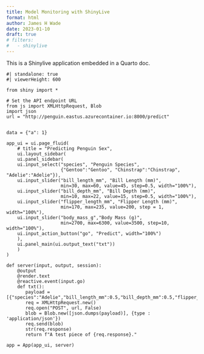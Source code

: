 ```yaml
---
title: Model Monitoring with ShinyLive
format: html
author: James H Wade
date: 2023-01-10
draft: true
# filters:
#   - shinylive
---
```


This is a Shinylive application embedded in a Quarto doc.

```shinylive-python
#| standalone: true
#| viewerHeight: 600

from shiny import *

# Set the API endpoint URL
from js import XMLHttpRequest, Blob
import json
url = "http://penguin.eastus.azurecontainer.io:8000/predict"


data = {"a": 1}

app_ui = ui.page_fluid(
    # title = "Predicting Penguin Sex",
    ui.layout_sidebar(
    ui.panel_sidebar(
    ui.input_select("species", "Penguin Species",
                    {"Gentoo":"Gentoo", "Chinstrap":"Chinstrap", "Adelie":"Adelie"}),
    ui.input_slider("bill_length_mm", "Bill Length (mm)",
                    min=30, max=60, value=45, step=0.5, width="100%"),
    ui.input_slider("bill_depth_mm", "Bill Depth (mm)",
                    min=10, max=22, value=15, step=0.5, width="100%"),
    ui.input_slider("flipper_length_mm", "Flipper Length (mm)",
                    min=170, max=235, value=200, step = 1, width="100%"),
    ui.input_slider("body_mass_g","Body Mass (g)",
                    min=2700, max=6300, value=3500, step=10, width="100%"),
    ui.input_action_button("go", "Predict", width="100%")
    ),
    ui.panel_main(ui.output_text("txt"))
    )
)

def server(input, output, session):
    @output
    @render.text
    @reactive.event(input.go)
    def txt():
       payload = [{"species":"Adelie","bill_length_mm":0.5,"bill_depth_mm":0.5,"flipper_length_mm":0,"body_mass_g":0}]
       req = XMLHttpRequest.new()
       req.open("POST", url, False)
       blob = Blob.new([json.dumps(payload)], {type : 'application/json'})
       req.send(blob)
       str(req.response)
       return f"A test piece of {req.response}." 
  
app = App(app_ui, server)

```
